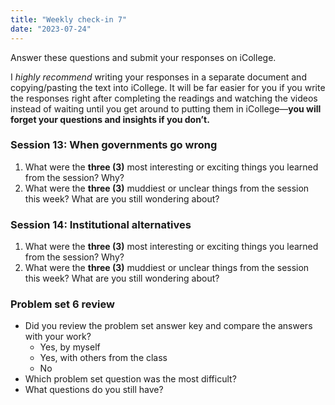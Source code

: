 ```yaml
---
title: "Weekly check-in 7"
date: "2023-07-24"
---
```


Answer these questions and submit your responses on iCollege.

I *highly recommend* writing your responses in a separate document and copying/pasting the text into iCollege. It will be far easier for you if you write the responses right after completing the readings and watching the videos instead of waiting until you get around to putting them in iCollege—**you will forget your questions and insights if you don't.**

### Session 13: When governments go wrong

1. What were the **three (3)** most interesting or exciting things you learned from the session? Why?
2. What were the **three (3)** muddiest or unclear things from the session this week? What are you still wondering about?  

### Session 14: Institutional alternatives

1. What were the **three (3)** most interesting or exciting things you learned from the session? Why?
2. What were the **three (3)** muddiest or unclear things from the session this week? What are you still wondering about?  

### Problem set 6 review

- Did you review the problem set answer key and compare the answers with your work?
    - Yes, by myself
    - Yes, with others from the class
    - No
- Which problem set question was the most difficult?
- What questions do you still have?
